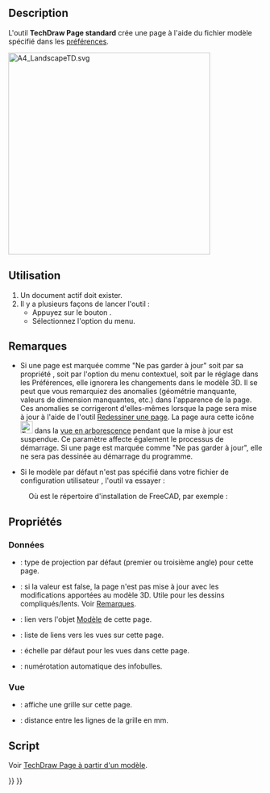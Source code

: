 <languages/>
{{Docnav/fr
|
|[[TechDraw_PageTemplate/fr|Page à partir d'un modèle]]
|[[TechDraw_Workbench/fr|Atelier TechDraw]]
|IconL=
|IconR=TechDraw_PageTemplate.svg
|IconC=Workbench_TechDraw.svg
}}

{{GuiCommand/fr
|Name=TechDraw PageDefault
|Name/fr=TechDraw Page standard
|MenuLocation=TechDraw → Page → Insérer une page standard
|Workbenches=[[TechDraw_Workbench/fr|TechDraw]]
|SeeAlso=[[TechDraw_PageTemplate/fr|TechDraw Page à partir d'un modèle]], [[TechDraw_Templates/fr|TechDraw Modèles]]
}}

==Description==

L'outil '''TechDraw Page standard''' crée une page à l'aide du fichier modèle spécifié dans les [[TechDraw_Preferences/fr|préférences]].

[[Image:A4_LandscapeTD.svg|400px]]
{{Caption|Modèle par défaut fourni avec TechDraw : A4_LandscapeTD.svg}}

<span id="Usage"></span>
==Utilisation==

# Un document actif doit exister.
# Il y a plusieurs façons de lancer l'outil :
#* Appuyez sur le bouton {{Button|[[Image:TechDraw_PageDefault.svg|16px]] [[TechDraw_PageDefault/fr|Insérer une page standard]]}}.
#* Sélectionnez l'option {{MenuCommand|TechDraw → Page → [[Image:TechDraw_PageDefault.svg|16px]] Insérer une page standard}} du menu.

<span id="Notes"></span>
== Remarques ==

* Si une page est marquée comme "Ne pas garder à jour" soit par sa propriété {{PropertyData|Keep Updated}}, soit par l'option {{MenuCommand|Activer/désactiver la mise à jour}} du menu contextuel, soit par le réglage dans les Préférences, elle ignorera les changements dans le modèle 3D. Il se peut que vous remarquiez des anomalies (géométrie manquante, valeurs de dimension manquantes, etc.) dans l'apparence de la page. Ces anomalies se corrigeront d'elles-mêmes lorsque la page sera mise à jour à l'aide de l'outil [[TechDraw_RedrawPage/fr|Redessiner une page]]. La page aura cette icône [[Image:TechDraw_Tree_Page_Unsync.svg|24px]] dans la [[Tree_view/fr|vue en arborescence]] pendant que la mise à jour est suspendue. Ce paramètre affecte également le processus de démarrage. Si une page est marquée comme "Ne pas garder à jour", elle ne sera pas dessinée au démarrage du programme.

* Si le modèle par défaut n'est pas spécifié dans votre fichier de configuration utilisateur {{incode|user.cfg}}, l'outil va essayer :

: {{Code|code=
$INSTALL_DIR/Mod/TechDraw/Templates/A4_LandscapeTD.svg
}}

: Où {{incode|$INSTALL_DIR}} est le répertoire d'installation de FreeCAD, par exemple :

: {{Code|code=
/usr/share/freecad/Mod/TechDraw/Templates/A4_LandscapeTD.svg
}}

<span id="Properties"></span>
==Propriétés==

<span id="Data"></span>
=== Données ===

{{TitleProperty|Base}}

* {{PropertyData|Projection Type}} : type de projection par défaut (premier ou troisième angle) pour cette page.

{{TitleProperty|Page}}

* {{PropertyData|KeepUpdated}} : si la valeur est false, la page n'est pas mise à jour avec les modifications apportées au modèle 3D. Utile pour les dessins compliqués/lents. Voir [[#Remarques|Remarques]].
* {{PropertyData|Template}} : lien vers l'objet [[TechDraw_Templates/fr|Modèle]] de cette page.
* {{PropertyData|Views}} : liste de liens vers les vues sur cette page.
* {{PropertyData|Scale}} : échelle par défaut pour les vues dans cette page.
* {{PropertyData|Next Balloon Index}} : numérotation automatique des infobulles.

<span id="View"></span>
=== Vue ===

{{TitleProperty|Grid}}

* {{PropertyView|Show Grid}} : affiche une grille sur cette page.
* {{PropertyView|Grid Spacing}} : distance entre les lignes de la grille en mm.

<span id="Scripting"></span>
==Script==

Voir [[TechDraw_PageTemplate/fr#Script|TechDraw Page à partir d'un modèle]].


{{Docnav/fr
|
|[[TechDraw_PageTemplate/fr|Page à partir d'un modèle]]
|[[TechDraw_Workbench/fr|Atelier TechDraw]]
|IconL=
|IconR=TechDraw_PageTemplate.svg
|IconC=Workbench_TechDraw.svg
}}

{{TechDraw Tools navi{{#translation:}}}}
{{Userdocnavi{{#translation:}}}}